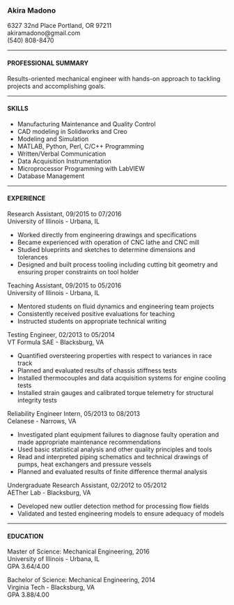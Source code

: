 
<br><br>      

### Akira Madono

6327 32nd Place Portland, OR 97211  
akiramadono@gmail.com  
(540) 808-8470

***

#### PROFESSIONAL SUMMARY

Results-oriented mechanical engineer with hands-on approach to tackling projects and accomplishing goals.

***

#### SKILLS  

* Manufacturing Maintenance and Quality Control
* CAD modeling in Solidworks and Creo
* Modeling and Simulation
* MATLAB, Python, Perl, C/C++ Programming
* Written/Verbal Communication
* Data Acquisition Instrumentation
* Microprocessor Programming with LabVIEW
* Database Management

***

#### EXPERIENCE

Research Assistant, 09/2015 to 07/2016  
University of Illinois - Urbana, IL  

* Worked directly from engineering drawings and specifications
* Became experienced with operation of CNC lathe and CNC mill
* Studied blueprints and sketches to determine dimensions and tolerances
* Designed and built process tooling including cutting bit geometry and ensuring proper constraints on tool holder

Teaching Assistant, 09/2015 to 05/2016  
University of Illinois - Urbana, IL

* Mentored students on fluid dynamics and engineering team projects
* Consistently received positive evaluations for teaching
* Instructed students on appropriate technical writing 

Testing Engineer, 02/2013 to 05/2014  
VT Formula SAE - Blacksburg, VA  

* Quantified oversteering properties with respect to variances in race track
* Planned and evaluated results of chassis stiffness tests
* Installed thermocouples and data acquisition systems for engine cooling tests
* Installed strain gauges and calibrated torque telemetry for structural integrity tests

Reliability Engineer Intern, 05/2013 to 08/2013  
Celanese - Narrows, VA  

* Investigated plant equipment failures to diagnose faulty operation and made appropriate maintenance recommendations
* Used basic statistical analysis and other quality principles and tools
* Read and interpreted piping schematics and technical drawings of pumps, heat exchangers and pressure vessels
* Planned and evaluated results of finite difference thermal analysis

Undergraduate Research Assistant, 02/2012 to 05/2012  
AETher Lab - Blacksburg, VA  

* Developed new outlier detection method for processing flow fields
* Validated and tested engineering models to ensure adequacy of models

***

#### EDUCATION

Master of Science: Mechanical Engineering, 2016  
University of Illinois - Urbana, IL  
GPA 3.64/4.00

Bachelor of Science: Mechanical Engineering, 2014  
Virginia Tech - Blacksburg, VA  
GPA 3.88/4.00
